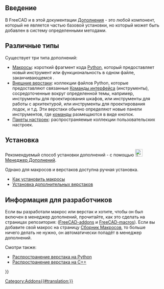 <languages/>
{{TOCright}}

<span id="Introduction"></span>
== Введение ==

В FreeCAD и в этой документации [[Addon/ru|Дополнения]] - это любой компонент, который не является частью базовой установки, но который может быть добавлен в систему определенными методами.

<span id="Different_types"></span>
== Различные типы ==

Существует три типа дополнений:
* [[Macros/ru|Макросы]]: короткий фрагмент кода [[Python/ru|Python]], который предоставляет новый инструмент или функциональность в одном файле, заканчивающемся {{incode|.FCMacro}}.
* [[External_workbenches/ru|Внешние верстаки]]: коллекции файлов Python, которые предоставляют связанные [[Gui_Command/ru|Команды интерфейса]] (инструменты), сосредоточенные вокруг определенной темы, например, инструменты для проектирования шкафов, или инструменты для работы с архитектурой, или инструменты для проектирования лодок, и т.д. Эти верстаки обычно определяют новые панели инструментов, где [[Gui_Command/ru|команды]] размещаются в виде кнопок.
* [[Preference_Packs/ru|Пакеты настроек]]: распространяемые коллекции пользовательских настроек. {{Version/ru|0.20}}

<span id="Installation"></span>
== Установка ==

Рекомендуемый способ установки дополнений - с помощью [[File:Std_AddonMgr.svg|24px]] [[Std_AddonMgr/ru|Менеджер Дополнений]].

Однако для макросов и верстаков доступна ручная установка.
* [[How_to_install_macros/ru|Как установить макросы]]
* [[Installing_more_workbenches/ru|Установка дополнительных верстаков]]

<span id="Information_for_developers"></span>
== Информация для разработчиков ==

Если вы разработали макрос или верстак и хотите, чтобы он был включен в менеджер дополнений, прочитайте, как это сделать на страницах репозитория: ([https://github.com/FreeCAD/FreeCAD-addons/ FreeCAD-addons] и [https://github.com/FreeCAD/FreeCAD-macros/ FreeCAD-macros]). Если вы добавите свой макрос на страницу [[Macros_recipes/ru|Сборник Макросов]], то больше ничего делать не нужно, он автоматически попадёт в менеджер дополнений.

Смотри также:
* [[Workbench_creation/ru#Distribution|Распространение верстака на Python]]
* [[Workbench_creation/ru#Distribution_2|Распространение верстака на C++]]


{{Userdocnavi{{#translation:}}}}
[[Category:Addons{{#translation:}}]]